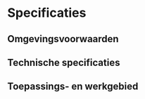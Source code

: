 # Specificaties

## Omgevingsvoorwaarden

## Technische specificaties

## Toepassings- en werkgebied
